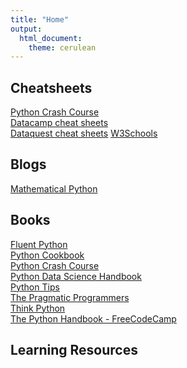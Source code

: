 ```yaml
---
title: "Home"
output: 
  html_document: 
    theme: cerulean
---
```

    

## Cheatsheets
[Python Crash Course](https://ehmatthes.github.io/pcc/cheatsheets/README.html)       
[Datacamp cheat sheets](https://www.datacamp.com/community/data-science-cheatsheets?page=3)   
[Dataquest cheat sheets](https://sinxloud.com/python-cheat-sheet-beginner-advanced/)
[W3Schools](https://www.w3schools.com/python/python_ref_dictionary.asp)

## Blogs
[Mathematical Python](https://www.math.ubc.ca/~pwalls/math-python/)

## Books
  
[Fluent Python](https://evanli.github.io/programming-book-3/Python/Fluent%20Python.pdf)   
[Python Cookbook](https://d.cxcore.net/Python/Python_Cookbook_3rd_Edition.pdf)    
[Python Crash Course](https://www.programmer-books.com/wp-content/uploads/2018/06/Python%20Crash%20Course%20-%20A%20Hands-On,%20Project-Based%20Introduction%20to%20Programming.pdf)    
[Python Data Science Handbook](https://jakevdp.github.io/PythonDataScienceHandbook/)    
[Python Tips](https://book.pythontips.com/en/latest/enumerate.html)    
[The Pragmatic Programmers](https://medium.com/pragmatic-programmers)   
[Think Python](http://greenteapress.com/thinkpython/html/index.html)    
[The Python Handbook - FreeCodeCamp](https://www.freecodecamp.org/news/the-python-handbook/)


## Learning Resources
